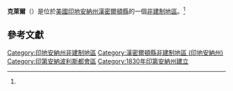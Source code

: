 {{Multiple issues|
{{Missing information|1=歷史|time=2020-07-19T12:26:00+00:00}}
{{Refimprove|time=2020-07-19T12:26:00+00:00}}
}}
{{noteTA
|G1=USState
|G2=地名
|G3=Unit
}}
{{Infobox settlement
|official_name            = 克萊爾
|native_name              = Clare
|settlement_type          = [[非建制地區|非建制地區]]
|image_skyline            = 
|imagesize                = 
|pushpin_map              = USA Indiana
|pushpin_label            = 克萊爾
|pushpin_label_position   = top
|pushpin_map_caption      = 克萊爾在印地安納州的位置
|subdivision_type         = [[世界政區索引|國家]]
|subdivision_type1        = [[美国州份|州份]]
|subdivision_type2        = [[印地安納州行政区划|縣]]
|subdivision_name         = [[美国|美国]]
|subdivision_name1        = [[印地安納州|印地安納州]]
|subdivision_name2        = [[漢密爾頓縣_(印地安納州)|漢密爾頓縣]]
|elevation_ft             = 791
|area_total_km2           = 
|area_total_sq_mi         = 
|area_land_km2            = 
|area_land_sq_mi          = 
|area_water_km2           = 
|area_water_sq_mi         = 
|population_as_of         = 
|population_footnotes     = 
|population_total         = 
|population_metro         = 
|population_density_km2   = 
|population_density_sq_mi = 
|timezone                 = [[北美東部時區|EST]]
|utc_offset               = -5
|coordinates              = {{coord|40|05|54|N|85|57|56|W|region:US-IA|display=inline,title}}
| coor_pinpoint           = 
| coordinates_footnotes   = 
|timezone_DST             = EDT
|utc_offset_DST           = -4
|postal_code_type       = [[郵政編碼|郵政編碼]]
|postal_code            = 46060
|blank_name             = [[聯邦資訊處理標準|FIPS ID]]
|blank_info             = 18-12754<ref name="GR2">{{cite web |url=https://www.census.gov |publisher=[[United_States_Census_Bureau|United States Census Bureau]] |accessdate=2008-01-31 |title=U.S. Census website |archive-date=2020-06-10 |archive-url=https://web.archive.org/web/20200610070734/https://www.census.gov/ |dead-url=no }}</ref>
|blank1_name = [[地名信息系统|GNIS ID]]
|blank1_info = 447639<ref name="gnis">{{cite gnis|447639|name=Clare}}</ref>
}}
'''克萊爾'''（{{lang-en|Clare}}）是位於[[美國|美國]][[印地安納州|印地安納州]][[漢密爾頓縣_(印地安納州)|漢密爾頓縣]]的一個[[非建制地區|非建制地區]]。<ref name="gnis"/>

== 參考文獻 ==
{{reflist}}

{{漢密爾頓縣 (印地安納州)}}

{{DEFAULTSORT:Clare}}
[[Category:印地安納州非建制地區|Category:印地安納州非建制地區]]
[[Category:漢密爾頓縣非建制地區_(印地安納州)|Category:漢密爾頓縣非建制地區 (印地安納州)]]
[[Category:印第安納波利斯都會區|Category:印第安納波利斯都會區]]
[[Category:1830年印第安納州建立|Category:1830年印第安納州建立]]

{{Indiana-geo-stub}}
